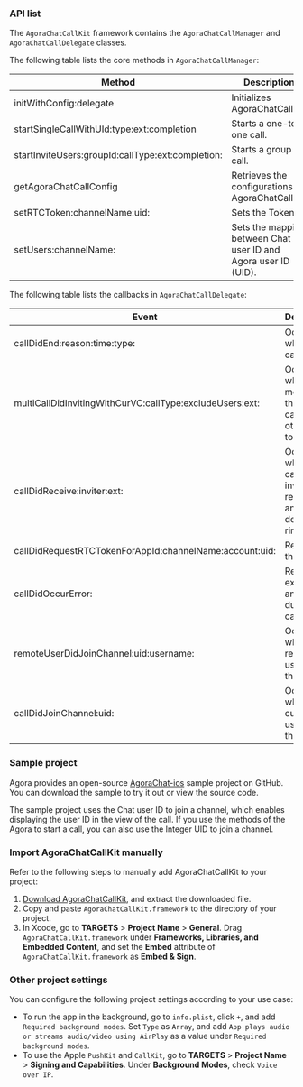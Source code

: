 <PlatformWrapper platform="ios">

### API list

The `AgoraChatCallKit` framework contains the `AgoraChatCallManager` and `AgoraChatCallDelegate` classes.

The following table lists the core methods in `AgoraChatCallManager`:

| Method | Description |  
| ---- | ---- |
| initWithConfig:delegate | Initializes AgoraChatCallKit. |  
| startSingleCallWithUId:type:ext:completion | Starts a one-to-one call. | 
| startInviteUsers:groupId:callType:ext:completion:  | Starts a group call. |
| getAgoraChatCallConfig | Retrieves the configurations of AgoraChatCallKit. |
| setRTCToken:channelName:uid: | Sets the <Vg k="VSDK" /> Token. |
| setUsers:channelName: | Sets the mapping between Chat user ID and Agora user ID (UID). |  

The following table lists the callbacks in `AgoraChatCallDelegate`:

| Event | Description |
| ---- | ---- |
| callDidEnd:reason:time:type: | Occurs when the call ends. |
| multiCallDidInvitingWithCurVC:callType:excludeUsers:ext: | Occurs when a member of the group call invites other users to the call. |
| callDidReceive:inviter:ext: | Occurs when the call invitation is received and the device rings. |
| callDidRequestRTCTokenForAppId:channelName:account:uid: | Requests the <Vg k="VSDK" /> token. |
| callDidOccurError: | Reports exceptions and errors during the call. |
| remoteUserDidJoinChannel:uid:username: | Occurs when a remote user joins the call. |
| callDidJoinChannel:uid: | Occurs when the current user joins the call. |

### Sample project

Agora provides an open-source [AgoraChat-ios](https://github.com/AgoraIO-Usecase/AgoraChat-ios) sample project on GitHub. You can download the sample to try it out or view the source code.

The sample project uses the Chat user ID to join a channel, which enables displaying the user ID in the view of the call. If you use the methods of the Agora <Vg k="VSDK" /> to start a call, you can also use the Integer UID to join a channel.


<a name="import"></a>

### Import AgoraChatCallKit manually

Refer to the following steps to manually add AgoraChatCallKit to your project:

1. [Download AgoraChatCallKit](https://github.com/AgoraIO-Usecase/AgoraChat-CallKit-ios), and extract the downloaded file.
2. Copy and paste `AgoraChatCallKit.framework` to the directory of your project.
3. In Xcode, go to **TARGETS** > **Project Name** > **General**. Drag `AgoraChatCallKit.framework` under **Frameworks, Libraries, and Embedded Content**, and set the **Embed** attribute of `AgoraChatCallKit.framework` as **Embed & Sign**.

### Other project settings

You can configure the following project settings according to your use case:

- To run the app in the background, go to `info.plist`, click `+`, and add `Required background modes`. Set `Type` as `Array`, and add `App plays audio or streams audio/video using AirPlay` as a value under `Required background modes`.
- To use the Apple `PushKit` and `CallKit`, go to **TARGETS** > **Project Name** > **Signing and Capabilities**. Under **Background Modes**, check `Voice over IP`.

</PlatformWrapper>